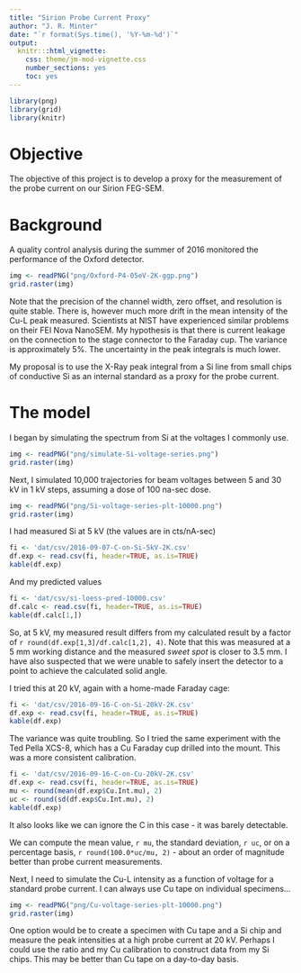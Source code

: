 ```yaml
---
title: "Sirion Probe Current Proxy"
author: "J. R. Minter"
date: "`r format(Sys.time(), '%Y-%m-%d')`"
output:
  knitr:::html_vignette:
    css: theme/jm-mod-vignette.css
    number_sections: yes
    toc: yes
---
```


```r
library(png)
library(grid)
library(knitr)
```

# Objective

The objective of this project is to develop a proxy for the measurement
of the probe current on our Sirion FEG-SEM.

# Background

A quality control analysis during the summer of 2016 monitored the
performance of the Oxford detector.

```r
img <- readPNG("png/Oxford-P4-05eV-2K-ggp.png")
grid.raster(img)
```
Note that the precision of the channel width, zero offset, and resolution
is quite stable. There is, however much more drift in the mean intensity
of the Cu-L peak measured. Scientists at NIST have experienced similar
problems on their FEI Nova NanoSEM. My hypothesis is that there is
current leakage on the connection to the stage connector to the
Faraday cup. The variance is approximately 5%. The uncertainty in the
peak integrals is much lower.

My proposal is to use the X-Ray peak integral from a Si line from small
chips of conductive Si as an internal standard as a proxy for the
probe current.

# The model

I began by simulating the spectrum from Si at the voltages I commonly
use.


```r
img <- readPNG("png/simulate-Si-voltage-series.png")
grid.raster(img)
```

Next, I simulated 10,000 trajectories for beam voltages between 5
and 30 kV in 1 kV steps, assuming a dose of 100 na-sec dose.


```r
img <- readPNG("png/Si-voltage-series-plt-10000.png")
grid.raster(img)
```

I had measured Si at 5 kV (the values are in cts/nA-sec)

```r
fi <- 'dat/csv/2016-09-07-C-on-Si-5kV-2K.csv'
df.exp <- read.csv(fi, header=TRUE, as.is=TRUE)
kable(df.exp)
```

And my predicted values

```r
fi <- 'dat/csv/si-loess-pred-10000.csv'
df.calc <- read.csv(fi, header=TRUE, as.is=TRUE)
kable(df.calc[1,])
```

So, at 5 kV, my measured result differs from my calculated result by
a factor of `r round(df.exp[1,3]/df.calc[1,2], 4)`. Note that this was
measured at a 5 mm working distance and the measured *sweet spot* is closer
to 3.5 mm. I have also suspected that we were unable to safely insert 
the detector to a point to achieve the calculated solid angle.

I tried this at 20 kV, again with a home-made Faraday cage:


```r
fi <- 'dat/csv/2016-09-16-C-on-Si-20kV-2K.csv'
df.exp <- read.csv(fi, header=TRUE, as.is=TRUE)
kable(df.exp)
```

The variance was quite troubling. So I tried the same experiment with
the Ted Pella XCS-8, which has a Cu Faraday cup drilled into the mount.
This was a more consistent calibration.


```r
fi <- 'dat/csv/2016-09-16-C-on-Cu-20kV-2K.csv'
df.exp <- read.csv(fi, header=TRUE, as.is=TRUE)
mu <- round(mean(df.exp$Cu.Int.mu), 2)
uc <- round(sd(df.exp$Cu.Int.mu), 2)
kable(df.exp)
```

It also looks like we can ignore the C in this case - it was barely
detectable.

We can compute the mean value, `r mu`, the standard deviation, `r uc`,
or on a percentage basis, `r round(100.0*uc/mu, 2)` - about an order of
magnitude better than probe current measurements.

Next, I need to simulate the Cu-L intensity as a function of voltage
for a standard probe current. I can always use Cu tape on individual
specimens...


```r
img <- readPNG("png/Cu-voltage-series-plt-10000.png")
grid.raster(img)
```

One option would be to create a specimen with Cu tape and a Si chip and measure
the peak intensities at a high probe current at 20 kV. Perhaps I could use the
ratio and my Cu calibration to construct data from my Si chips. This may be
better than Cu tape on a day-to-day basis.
